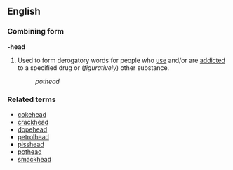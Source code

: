 ==English==
===Combining form===
'''-head'''

#Used to form derogatory words for people who [[use]] and/or are [[addicted]] to a specified drug or (''figuratively'') other substance.
#:''pothead''

===Related terms===
*[[cokehead]]
*[[crackhead]]
*[[dopehead]]
*[[petrolhead]]
*[[pisshead]]
*[[pothead]]
*[[smackhead]]